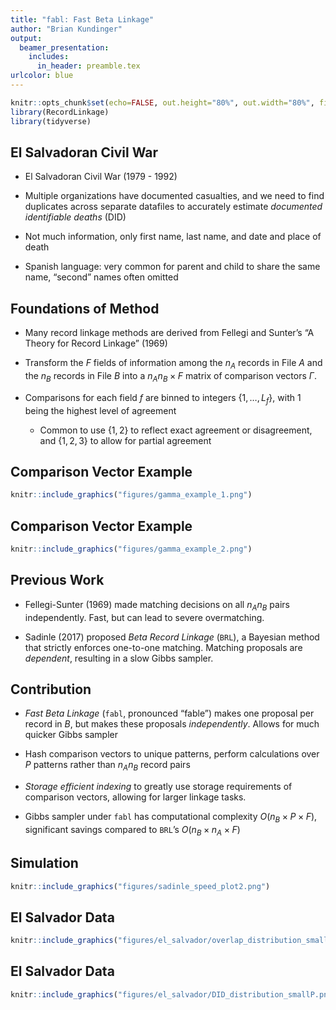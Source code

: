 ```yaml
---
title: "fabl: Fast Beta Linkage"
author: "Brian Kundinger"
output:
  beamer_presentation:
    includes:
      in_header: preamble.tex  
urlcolor: blue
---
```


```r
knitr::opts_chunk$set(echo=FALSE, out.height="80%", out.width="80%", fig.align = 'center')
library(RecordLinkage)
library(tidyverse)
```


## El Salvadoran Civil War

- El Salvadoran Civil War (1979 - 1992)

- Multiple organizations have documented casualties, and we need to find duplicates across separate datafiles to accurately estimate *documented identifiable deaths* (DID)

- Not much information, only first name, last name, and date and place of death
- Spanish language: very common for parent and child to share the same name, "second" names often omitted

## Foundations of Method

- Many record linkage methods are derived from Fellegi and Sunter's "A Theory for Record Linkage" (1969)

- Transform the $F$ fields of information among the $n_A$ records in File $A$ and the $n_B$ records in File $B$ into a $n_A n_B \times F$ matrix of comparison vectors $\Gamma$.

- Comparisons for each field $f$ are binned to integers $\{1, \ldots, L_f\}$, with 1 being the highest level of agreement

  - Common to use $\{1, 2\}$ to reflect exact agreement or disagreement, and $\{1, 2, 3\}$ to allow for partial agreement
  
## Comparison Vector Example

```r
knitr::include_graphics("figures/gamma_example_1.png")
```

## Comparison Vector Example

```r
knitr::include_graphics("figures/gamma_example_2.png")
```
<!-- ## Challenges -->

<!-- ```{r} -->
<!-- knitr::include_graphics("figures/el_salvador/rosa_records.png") -->
<!-- ``` -->

<!-- - Not much information, only first name, last name, and date and place of death -->
<!-- - Spanish language: very common for parent and child to share the same name, "second" names often omitted -->

## Previous Work

- Fellegi-Sunter (1969) made matching decisions on all $n_A n_B$ pairs independently. Fast, but can lead to severe overmatching.

- Sadinle (2017) proposed *Beta Record Linkage* (`BRL`), a Bayesian method that strictly enforces one-to-one matching. Matching proposals are *dependent*, resulting in a slow Gibbs sampler.

## Contribution

- *Fast Beta Linkage* (`fabl`, pronounced "fable") makes one proposal per record in $B$, but makes these proposals *independently*. Allows for much quicker Gibbs sampler

- Hash comparison vectors to unique patterns, perform calculations over $P$ patterns rather than $n_An_B$ record pairs

- *Storage efficient indexing* to greatly use storage requirements of comparison vectors, allowing for larger linkage tasks.

- Gibbs sampler under `fabl` has computational complexity $O(n_B \times P \times F)$, significant savings compared to `BRL`'s $O(n_B \times n_A \times F)$

## Simulation

```r
knitr::include_graphics("figures/sadinle_speed_plot2.png")
```

## El Salvador Data

```r
knitr::include_graphics("figures/el_salvador/overlap_distribution_smallP.png")
```


## El Salvador Data

```r
knitr::include_graphics("figures/el_salvador/DID_distribution_smallP.png")
```


  


